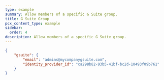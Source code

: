 ```yaml
---
type: example
summary: Allow members of a specific G Suite group.
title: G Suite Group
pcx_content_type: example
sidebar:
  order: 4
description: Allow members of a specific G Suite group.
---
```


```json
{
	"gsuite": {
		"email": "admins@mycompanygsuite.com",
		"identity_provider_id": "ca298b82-93b5-41bf-bc2d-10493f09b761"
	}
}
```
